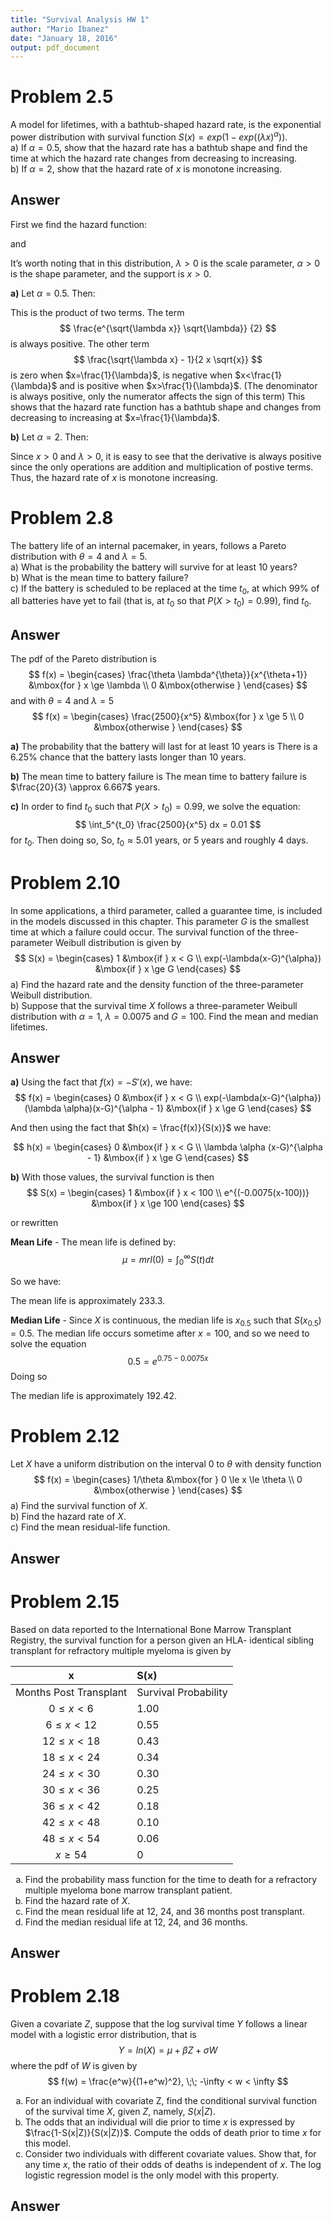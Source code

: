 ```yaml
---
title: "Survival Analysis HW 1"
author: "Mario Ibanez"
date: "January 18, 2016"
output: pdf_document
---
```


# Problem 2.5
A model for lifetimes, with a bathtub-shaped hazard rate, is the exponential power distribution with survival function $S(x)=exp(1-exp((\lambda x)^\alpha))$.  
a) If $\alpha = 0.5$, show that the hazard rate has a bathtub shape and find the time at which the hazard rate changes from decreasing to increasing.  
b) If $\alpha = 2$, show that the hazard rate of $x$ is monotone increasing.

## Answer
First we find the hazard function:

\begin{align*}
h(x)
&= \frac{-S'(x)}{S(x)} \\
&= \frac{exp(1-exp((\lambda x)^\alpha)) * e^{(\lambda x)^{\alpha}} \lambda ^ \alpha \alpha x^{\alpha - 1}}{exp(1-exp((\lambda x)^\alpha))} \\
&= \alpha \lambda^{\alpha} x^{\alpha - 1} e^{(\lambda x)^{\alpha}}
\end{align*}

and 

\begin{align*}
h'(x)
&= \alpha \lambda^{\alpha} \left[(\alpha - 1)x^{\alpha - 2} exp((\lambda x)^{\alpha}) +
   x^{\alpha-1} exp((\lambda x)^{\alpha}) \alpha (\lambda x)^{\alpha - 1} \lambda  \right] \\
&= \alpha \lambda^{\alpha} exp((\lambda x)^{\alpha}) \left[(\alpha - 1)x^{\alpha - 2}
   + x^{\alpha-1} \alpha (\lambda x)^{\alpha - 1} \lambda   \right]
\end{align*}

It's worth noting that in this distribution, $\lambda>0$ is the scale parameter, $\alpha>0$ is the shape parameter, and the support is $x>0$.

**a)** Let $\alpha = 0.5$.  Then:

\begin{align*}
h'(x)
&= \frac{1}{2} \sqrt{\lambda} e^{\sqrt{\lambda x}} \left[ \frac{-1}{2} x^{-3/2} + x^{-1/2}\frac{1}{2} (\lambda x)^{-1/2} \lambda \right] \\
&= \frac{e^{\sqrt{\lambda x}} \sqrt{\lambda}} {2} \left[ \frac{\lambda}{2 \sqrt{x} \sqrt{\lambda} \sqrt{x}}  - \frac{1}{2 x \sqrt{x} }   \right] \\
&= \frac{e^{\sqrt{\lambda x}} \sqrt{\lambda}} {2} \left[ \frac{\sqrt{\lambda}}{2x}  - \frac{1}{2x\sqrt{x}}   \right] \\
&= \frac{e^{\sqrt{\lambda x}} \sqrt{\lambda}} {2} \left[ \frac{\sqrt{\lambda x} - 1}{2 x \sqrt{x}}  \right] 
\end{align*}
This is the product of two terms.  The term
$$
\frac{e^{\sqrt{\lambda x}} \sqrt{\lambda}} {2}
$$
is always positive.  The other term
$$
\frac{\sqrt{\lambda x} - 1}{2 x \sqrt{x}}  
$$
is zero when $x=\frac{1}{\lambda}$, is negative when $x<\frac{1}{\lambda}$ and is positive when $x>\frac{1}{\lambda}$.  (The denominator is always positive, only the numerator affects the sign of this term)  This shows that the hazard rate function has a bathtub shape and changes from decreasing to increasing at $x=\frac{1}{\lambda}$.   

**b)** Let $\alpha = 2$.  Then:

\begin{align*}
h'(x)
&= 2 \lambda^2 e^{(\lambda x)^2} \left[ 1 + x(2)(\lambda x) \lambda  \right]
\end{align*}

Since $x>0$ and $\lambda > 0$, it is easy to see that the derivative is always positive since the only operations are addition and multiplication of postive terms.  Thus, the hazard rate of $x$ is monotone increasing.

# Problem 2.8
The battery life of an internal pacemaker, in years, follows a Pareto distribution with $\theta = 4$ and $\lambda = 5$.   
a) What is the probability the battery will survive for at least 10 years?   
b) What is the mean time to battery failure?  
c) If the battery is scheduled to be replaced at the time $t_0$, at which 99% of all batteries have yet to fail (that is, at $t_0$ so that $P(X>t_0)=0.99$), find $t_0$.   

## Answer
The pdf of the Pareto distribution is 
$$
f(x) = 
\begin{cases} 
\frac{\theta \lambda^{\theta}}{x^{\theta+1}}   &\mbox{for } x \ge \lambda \\ 
0                                              &\mbox{otherwise }  
\end{cases}
$$
and with $\theta = 4$ and $\lambda = 5$
$$
f(x) = 
\begin{cases} 
\frac{2500}{x^5}   &\mbox{for } x \ge 5 \\ 
0                  &\mbox{otherwise }  
\end{cases}
$$

**a)** The probability that the battery will last for at least 10 years is
\begin{align*}
P(X \ge 10)
&= \int_{10}^{\infty} \frac{2500}{x^5} dx \\[1ex]
&= \left[ \frac{-625}{x^4}\right]^{\infty}_{10} \\[1ex]
&= 0+\frac{625}{10000} \\[1ex]
&= 0.0625 \\[1ex]
&= 6.25\%
\end{align*}
There is a 6.25% chance that the battery lasts longer than 10 years.   

**b)** The mean time to battery failure is
\begin{align*}
E(X)
&= \int_{5}^{\infty} x \frac{2500}{x^5} dx \\[1ex]
&= \int_{5}^{\infty} \frac{2500}{x^4} dx \\[1ex]
&= \left[ \frac{2500}{(-3)x^3}\right]^{\infty}_{5} \\[1ex]
&= 0 + \frac{2500}{(3)(125)} \\[1ex]
&= \frac{20}{3} \\[1ex]
&\approx 6.667
\end{align*}
The mean time to battery failure is $\frac{20}{3} \approx 6.667$ years.


**c)** In order to find $t_0$ such that $P(X>t_0)=0.99$, we solve the equation:
$$
\int_5^{t_0} \frac{2500}{x^5} dx = 0.01
$$
for $t_0$. Then doing so, 
\begin{align*}
\int_5^{t_0} \frac{2500}{x^5} dx  &= 0.01  \\[1ex]
\left[ \frac{-625}{x^4}\right]^{t_0}_{5}  &=  0.01  \\[1ex]
1 - \frac{625}{t_0^4}&= 0.01 \\[1ex]
\frac{625}{0.99} &= t_0^4 \\[1ex]
t_0 &\approx 5.012579 
\end{align*}
So, $t_0 \approx 5.01$ years, or 5 years and roughly 4 days.


# Problem 2.10
In some applications, a third parameter, called a guarantee time, is included in the models discussed in this chapter.  This parameter $G$ is the smallest time at which a failure could occur.  The survival function of the three-parameter Weibull distribution is given by
$$
S(x) = 
\begin{cases} 
1                               &\mbox{if } x < G \\ 
exp(-\lambda(x-G)^{\alpha})    &\mbox{if } x \ge G 
\end{cases}
$$
a) Find the hazard rate and the density function of the three-parameter Weibull distribution.  
b) Suppose that the survival time $X$ follows a three-parameter Weibull distribution with $\alpha=1$, $\lambda=0.0075$ and $G=100$.  Find the mean and median lifetimes.   

## Answer

**a)** Using the fact that $f(x) = -S'(x)$, we have: 
$$
f(x) = 
\begin{cases} 
0                                                              &\mbox{if } x < G \\ 
exp(-\lambda(x-G)^{\alpha})(\lambda \alpha)(x-G)^{\alpha - 1}  &\mbox{if } x \ge G 
\end{cases}
$$

And then using the fact that $h(x) = \frac{f(x)}{S(x)}$ we have:

$$
h(x) = 
\begin{cases} 
0                                                              &\mbox{if } x < G \\ 
\lambda \alpha (x-G)^{\alpha - 1}  &\mbox{if } x \ge G 
\end{cases}
$$

**b)** With those values, the survival function is then
$$
S(x) = 
\begin{cases} 
1                       &\mbox{if } x < 100 \\ 
e^{(-0.0075(x-100))}    &\mbox{if } x \ge 100 
\end{cases}
$$

or rewritten 

**Mean Life** - The mean life is defined by:
$$
\mu = mrl(0) = \int_0^{\infty} S(t) dt
$$

So we have:

\begin{align*}
\mu 
&= \int_0^{infty} S(t) dt \\
&= 100 + \int_{100}^{\infty} S(t) dt \\
&= 100 + \int_{100}^{\infty} e^{(-0.0075(x-100))} dt \\
&= 100 + \int_{100}^{\infty} e^{(-0.0075(x-100))} dt \\
&= 100 + \frac{e^{0.75}}{-0.0075} \left[ 1 / e^{0.0075 x}  \right]^{\infty}_{100} \\
&= 100 + \frac{e^{0.75}}{-0.0075} * [0 - 1 / e^{0.75}] \\
&= 100 + \frac{1}{0.0075} \\
&\approx 233.3 
\end{align*}

The mean life is approximately 233.3.   

**Median Life** - Since $X$ is continuous, the median life is $x_{0.5}$ such that $S(x_{0.5})=0.5$.  The median life occurs sometime after $x=100$, and so we need to solve the equation
$$
0.5 = e^{0.75-0.0075x}
$$
Doing so
\begin{align*}
0.5 &= e^{0.75-0.0075x}  \\
ln(0.5) &= 0.75 - 0.0075x \\
0.0075x &= 0.75 - ln(0.5) \\
x &= \frac{0.75 - ln(0.5)}{0.0075} \\
x &\approx 192.42 
\end{align*}

The median life is approximately 192.42.   


# Problem 2.12
Let $X$ have a uniform distribution on the interval 0 to $\theta$ with density function
$$
f(x) = 
\begin{cases} 
1/\theta  &\mbox{for } 0 \le x \le \theta \\ 
0         &\mbox{otherwise }
\end{cases}
$$
a) Find the survival function of $X$.  
b) Find the hazard rate of $X$.   
c) Find the mean residual-life function.   

## Answer


# Problem 2.15
Based on data reported to the International Bone Marrow Transplant Registry, the survival function for a person given an HLA- identical sibling transplant for refractory multiple myeloma is given by

|x                       | S(x)                 |
|:----------------------:|:---------------------|
|Months Post Transplant  | Survival Probability |
|$0 \le x < 6$           | 1.00                 |
|$6 \le x < 12$          | 0.55                 |
|$12 \le x < 18$         | 0.43                 |
|$18 \le x < 24$         | 0.34                 |
|$24 \le x < 30$         | 0.30                 |
|$30 \le x < 36$         | 0.25                 |
|$36 \le x < 42$         | 0.18                 |
|$42 \le x < 48$         | 0.10                 |
|$48 \le x < 54$         | 0.06                 |
|$x \ge 54$              | 0                    |

a) Find the probability mass function for the time to death for a refractory multiple myeloma bone marrow transplant patient.   
b) Find the hazard rate of $X$.   
c) Find the mean residual life at 12, 24, and 36 months post transplant.   
d) Find the median residual life at 12, 24, and 36 months.   

## Answer


# Problem 2.18
Given a covariate $Z$, suppose that the log survival time $Y$ follows a linear model with a logistic error distribution, that is
$$
Y = ln(X) = \mu + \beta Z + \sigma W
$$
where the pdf of $W$ is given by
$$
f(w) = \frac{e^w}{(1+e^w)^2}, \;\; -\infty < w < \infty
$$

a) For an individual with covariate Z, find the conditional survival function of the survival time $X$, given $Z$, namely, $S(x|Z)$.  
b) The odds that an individual will die prior to time $x$ is expressed by $\frac{1-S(x|Z)}{S(x|Z)}$.  Compute the odds of death prior to time $x$ for this model.     
c) Consider two individuals with different covariate values.  Show that, for any time $x$, the ratio of their odds of deaths is independent of $x$.  The log logistic regression model is the only model with this property.  


## Answer





